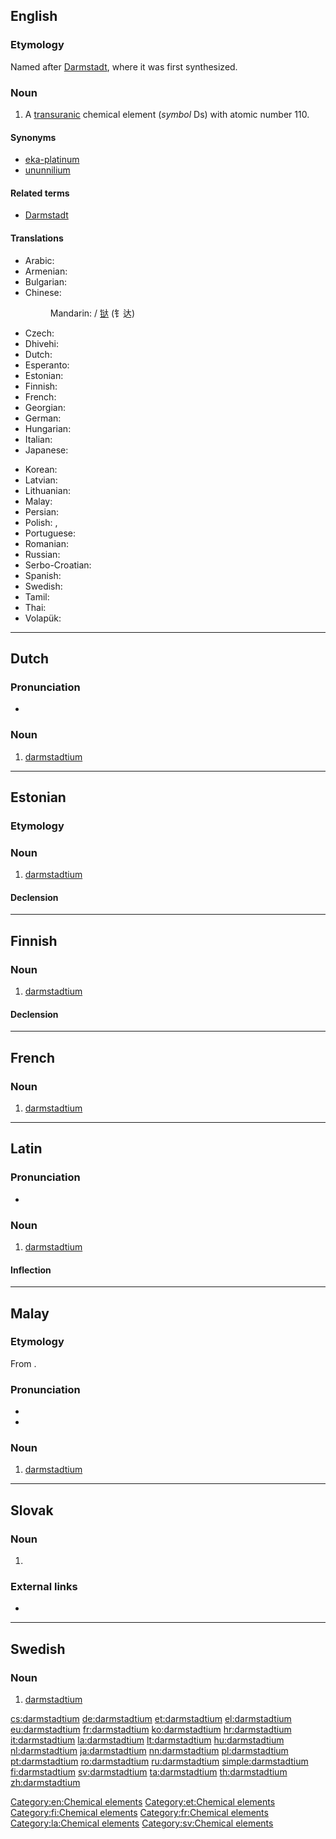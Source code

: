 {{also|Darmstadtium}}
==English==
{{elements|Ds|meitnerium|Mt|roentgenium|Rg}}

===Etymology===
Named after [[w:Darmstadt|Darmstadt]], where it was first synthesized.

===Noun===
{{en-noun|-}}
{{wikipedia}}

# A [[transuranic]] chemical element (''symbol'' Ds) with atomic number 110.

====Synonyms====
* [[eka-platinum]] {{qualifier|used before the element was discovered}}
* [[ununnilium]] {{qualifier|used before the element was officially named}}

====Related terms====
* [[w:Darmstadt|Darmstadt]]

====Translations====
{{trans-top|transuranic chemical element with atomic number 110}}
* Arabic: {{t|ar|دَارْمْشْتَادْتِيُوم|tr=darmštadtiyum|m}}
* Armenian: {{t|hy|դարմշտադիում}}
* Bulgarian: {{t|bg|дармщадтий|tr=dármštadtij|m}}
* Chinese:
*: Mandarin: {{t+|cmn|鐽}} / [[𫟼]] (钅达)
* Czech: {{t+|cs|darmstadtium}}
* Dhivehi: {{t-needed|dv}}
* Dutch: {{t+|nl|darmstadtium|n}}
* Esperanto: {{t|eo|darmŝtatio}}
* Estonian: {{t+|et|darmstadtium}}
* Finnish: {{t+|fi|darmstadtium}}
* French: {{t+|fr|darmstadtium|m}}
* Georgian: {{t|ka|დარმშტატიუმი}}
* German: {{t+|de|Darmstadtium|n}}
* Hungarian: {{t+|hu|darmstadtium}}
* Italian: {{t+|it|darmstadtio|m}}
* Japanese: {{t+|ja|ダームスタチウム|tr=dāmusutachiumu}}
{{trans-mid}}
* Korean: {{t|ko|다름슈타튬|tr=dareumsyutatyum}}
* Latvian: {{t|lv|darmstadtis}}
* Lithuanian: {{t+|lt|darmstadtis|m}}
* Malay: {{t|ms|darmstadtium}}
* Persian: {{t|fa|دارمشتادیم|tr=dârmeštâdiom|sc=fa-Arab}}
* Polish: {{t+|pl|darmsztadt}}, {{t|pl|darmstadt|m}}
* Portuguese: {{t+|pt|darmstádio|m}}
* Romanian: {{t+|ro|darmstadtiu|n}}
* Russian: {{t+|ru|да́рмштадтий|m}}
* Serbo-Croatian: {{t|sh|darmstadij|m}}
* Spanish: {{t+|es|darmstadtio|m}}
* Swedish: {{t+|sv|darmstadtium}}
* Tamil: {{t|ta|டாம்ஸ்ராட்டியம்|tr=ţāmsrāţţiyam}}
* Thai: {{t|th|ดาร์มลตัดเชียม|tr=dāmsatatchiam}}
* Volapük: {{t+|vo|darmstatin}}
{{trans-bottom}}

[[Category:en:Chemical elements]]

----

==Dutch==
{{wikipedia|lang=nl}}
{{elements|Ds|meitnerium|Mt|roentgenium|Rg|lang=nl}}

===Pronunciation===
* {{audio|Nl-darmstadtium.ogg|Audio|lang=nl}}

===Noun===
{{nl-noun|n|-|-}}

# [[#English|darmstadtium]]

----

==Estonian==

===Etymology===
{{rfe|lang=et}}

===Noun===
{{et-noun|darmstadtiumi|darmstadtiumi|par2=darmstadtiumit}}

# [[#English|darmstadtium]]

====Declension====
{{et-decl-seminar|darmstadtium|nopl=1}}
{{et-decl-õpik|n=sg|darmstadtium|i}}

[[Category:et:Chemical elements]]

----

==Finnish==
{{wikipedia|lang=fi}}

===Noun===
{{fi-noun}}

# [[#English|darmstadtium]]

====Declension====
{{fi-decl-risti|darmstadtium|||a|i=0|nopl=1}}

[[Category:fi:Chemical elements]]

----

==French==

===Noun===
{{fr-noun|m}}

# [[#English|darmstadtium]]

[[Category:fr:Chemical elements]]

----

==Latin==
{{wikipedia|lang=la}}

===Pronunciation===
* {{la-pronunc|darmstadtium}}

===Noun===
{{la-noun|darmstadtium||darmstadtiī|n|second}}

# [[#English|darmstadtium]]

====Inflection====
{{la-decl-2nd-N|darmstadti}}

[[Category:la:Chemical elements]]

----

==Malay==
{{wikipedia|lang=ms}}
{{elements|Ds|meitnerium|Mt|roentgenium|Rg|lang=ms}}

===Etymology===
From {{etyl|en|ms}} {{m|en|darmstadtium}}.

===Pronunciation===
* {{IPA|[da(r)mstattiom]|[da(r)mstattiəm]|lang=ms}}
* {{rhymes|iom|jom|om|lang=ms}}

===Noun===
{{head|ms|noun}}

# [[#English|darmstadtium]] {{gloss|chemical element}}

----

==Slovak==
{{elements|Ds|meitnerium|Mt|roentgenium|Rg|lang=sk}}

===Noun===
{{sk-noun|g=n|gen=darmstadtia|decl=mesto}}

# {{l|en|darmstadtium}} {{gloss|element}}

===External links===
* {{R:SDK}}

----

==Swedish==

===Noun===
{{sv-noun|n}}

# [[#English|darmstadtium]]

[[Category:sv:Chemical elements]]

[[cs:darmstadtium]]
[[de:darmstadtium]]
[[et:darmstadtium]]
[[el:darmstadtium]]
[[eu:darmstadtium]]
[[fr:darmstadtium]]
[[ko:darmstadtium]]
[[hr:darmstadtium]]
[[it:darmstadtium]]
[[la:darmstadtium]]
[[lt:darmstadtium]]
[[hu:darmstadtium]]
[[nl:darmstadtium]]
[[ja:darmstadtium]]
[[nn:darmstadtium]]
[[pl:darmstadtium]]
[[pt:darmstadtium]]
[[ro:darmstadtium]]
[[ru:darmstadtium]]
[[simple:darmstadtium]]
[[fi:darmstadtium]]
[[sv:darmstadtium]]
[[ta:darmstadtium]]
[[th:darmstadtium]]
[[zh:darmstadtium]]